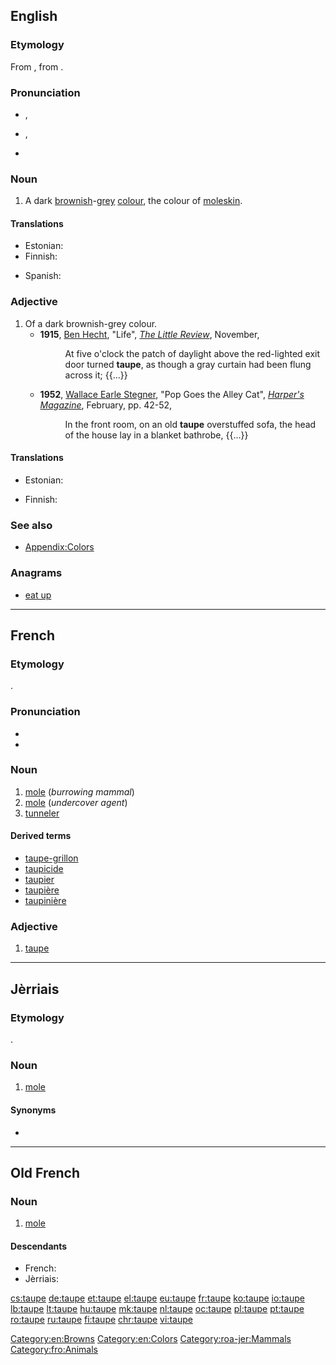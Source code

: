 ==English==
{{was wotd|2008|September|25}}

===Etymology===
From {{etyl|fr|en}} {{term|taupe|lang=fr}}, from {{etyl|la|en}} {{term|talpa||lang=la|[[mole]]}}.

===Pronunciation===
* {{a|UK}} {{IPA|/təʊp/}}, {{X-SAMPA|/t@Up/}}
* {{a|US}} {{IPA|/toʊp/}}, {{X-SAMPA|/toUp/}}
* {{audio|en-us-taupe.ogg|Audio (US)}}

===Noun===
{{en-noun}}

# A dark [[brown]]ish-[[grey]] [[color|colour]], the colour of [[moleskin]].
#: {{color panel|2=483C32}}

====Translations====
{{trans-top|a dark brownish-gray colour}}
* Estonian: {{t|et|pruunikashall}}
* Finnish: {{t|fi|ruskeanharmaa}}
{{trans-mid}}
* Spanish: {{t+|es|talpa}}
{{trans-bottom}}

===Adjective===
{{en-adj}}

# Of a dark brownish-grey colour.
#* '''1915''', [[w:Ben Hecht|Ben Hecht]], "Life", ''[[w:The Little Review|The Little Review]]'', November,
#*: At five o'clock the patch of daylight above the red-lighted exit door turned '''taupe''', as though a gray curtain had been flung across it; {{...}}
#* '''1952''', [[w:Wallace Earle Stegner|Wallace Earle Stegner]], "Pop Goes the Alley Cat", ''[[w:Harper's Magazine|Harper's Magazine]]'', February, pp. 42-52,
#*: In the front room, on an old '''taupe''' overstuffed sofa, the head of the house lay in a blanket bathrobe, {{...}}

====Translations====
{{trans-top|of a dark brownish-gray colour}}
* Estonian: {{t|et|pruunikashall}}
{{trans-mid}}
* Finnish: {{t|fi|ruskeanharmaa}}
{{trans-bottom}}

===See also===
* [[Appendix:Colors]]

===Anagrams===
* [[eat up#English|eat up]]

[[Category:en:Browns]]
[[Category:en:Colors]]

----

==French==

===Etymology===
{{etyl|la|fr}} {{term|talpa|lang=la}}.

===Pronunciation===
* {{IPA|/top/|lang=fr}}
* {{audio|Fr-taupe-ca-Montréal.ogg|audio (CA)}}

===Noun===
{{fr-noun|f}}

# [[mole]] (''burrowing mammal'')
# [[mole]] (''undercover agent'')
# [[tunneler]]

====Derived terms====
* [[taupe-grillon]]
* [[taupicide]]
* [[taupier]]
* [[taupière]]
* [[taupinière]]

===Adjective===
{{fr-adj|mf}}

# [[#English|taupe]]

----

==Jèrriais==

===Etymology===
{{etyl|fro|roa-jer}} {{term|taupe|lang=fro}}.

===Noun===
{{roa-jer-noun|f}}

# [[mole]] {{gloss|mammal}}

====Synonyms====
* {{l|roa-jer|taupîn}}

[[Category:roa-jer:Mammals]]

----

==Old French==

===Noun===
{{fro-noun|f}}

# [[mole]] {{gloss|mammal}}

====Descendants====
* French: {{l|fr|taupe}}
* Jèrriais: {{l|roa-jer|taupe}}

[[Category:fro:Animals]]

[[cs:taupe]]
[[de:taupe]]
[[et:taupe]]
[[el:taupe]]
[[eu:taupe]]
[[fr:taupe]]
[[ko:taupe]]
[[io:taupe]]
[[lb:taupe]]
[[lt:taupe]]
[[hu:taupe]]
[[mk:taupe]]
[[nl:taupe]]
[[oc:taupe]]
[[pl:taupe]]
[[pt:taupe]]
[[ro:taupe]]
[[ru:taupe]]
[[fi:taupe]]
[[chr:taupe]]
[[vi:taupe]]